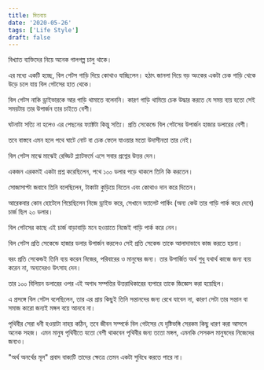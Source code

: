 ```yaml
---
title: মিতব্যয়
date: '2020-05-26'
tags: ['Life Style']
draft: false
---
```


বিখ্যাত ব্যক্তিদের নিয়ে অনেক গালগল্প চালু থাকে।

এর মধ্যে একটি হচ্ছে, বিল গেটস গাড়ি দিয়ে কোথাও যাচ্ছিলেন। হঠাৎ জানলা দিয়ে বড় অংকের একটা চেক গাড়ি থেকে উড়ে চলে যায় বিল গেটসের হাত থেকে।

বিল গেটস নাকি ড্রাইভারকে আর গাড়ি থামাতে বলেননি। কারণ গাড়ি থামিয়ে চেক উদ্ধার করতে যে সময় ব্যয় হতো সেই সময়টায় তার উপার্জন তার চাইতে বেশী।

ঘটনাটা সত্যি না হলেও এর পেছনের ফ্যাক্টটা কিন্তু সত্যি। প্রতি সেকেন্ডে বিল গেটসের উপার্জন হাজার ডলারের বেশী।

তবে বাস্তবে এমন হলে পথে ঘাটে নোট বা চেক ফেলে যাওয়ার মতো উদাসীনতা তার নেই।

বিল গেটস মাঝে মাঝেই রেড্ডিট প্ল্যাটফর্মে এসে সবার  প্রশ্নের উত্তর দেন।

একজন এরকমই একটা প্রশ্ন করেছিলেন, পথে ১০০ ডলার পড়ে থাকলে তিনি কি করতেন।

সোজাসাপ্টা জবাবে তিনি বলেছিলেন, টাকাটা কুড়িয়ে নিতেন এবং কোথাও দান করে দিতেন।

আরেকবার কোন হোটেলে গিয়েছিলেন নিজে ড্রাইভ করে, সেখানে ভ্যালেট পার্কিং (অন্য কেউ তার গাড়ি পার্ক করে দেবে) চার্জ ছিল ২০ ডলার। 

বিল গেটসের কাছে এই চার্জ বাড়াবাড়ি মনে হওয়াতে নিজেই গাড়ি পার্ক করে নেন।

বিল গেটস প্রতি সেকেন্ডে হাজার ডলার উপার্জন করলেও সেই প্রতি সেকেন্ড তাকে আলাদাভাবে কাজ করতে হয়না। 

বরং প্রতি সেকেন্ডই তিনি ব্যয় করেন নিজের, পরিবারের ও মানুষের জন্য। তার উপার্জিত অর্থ শুধু যথার্থ কাজে জন্য ব্যয় করেন না, অন্যদেরও উৎসাহ দেন।

তার ১০০ বিলিয়ন ডলারের ওপর এই অগাধ সম্পত্তির উত্তরাধিকারের ব্যপারে তাকে জিজ্ঞেস করা হয়েছিল। 

এ প্রসঙ্গে বিল গেটস বলেছিলেন, তার এর প্রায় কিছুই তিনি সন্তানদের জন্য রেখে যাবেন না, কারণ সেটা তার  সন্তান বা সমাজ কারো জন্যই মঙ্গল বয়ে আনবে না।

পৃথিবীর সেরা ধনী হওয়াটা নাহয় কঠিন, তবে জীবন সম্পর্কে বিল গেটসের যে দৃষ্টিভঙ্গি সেরকম কিছু ধারণ করা আসলে অনেক সহজ। এমন মানুষ পৃথিবীতে যতো বেশী থাকবেন পৃথিবীর জন্য ততো মঙ্গল, এমনকি সেসকল মানুষদের নিজেদের জন্যও। 

"অর্থ অনর্থের মূল" প্রবাদ বাক্যটি তাদের ক্ষেত্রে তেমন একটা সুবিধে করতে পারে না।